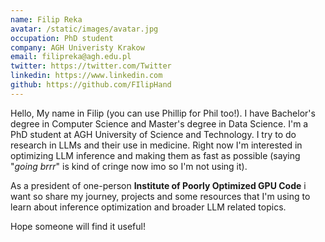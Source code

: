 ```yaml
---
name: Filip Reka
avatar: /static/images/avatar.jpg
occupation: PhD student
company: AGH Univeristy Krakow
email: filipreka@agh.edu.pl
twitter: https://twitter.com/Twitter
linkedin: https://www.linkedin.com
github: https://github.com/FIlipHand
---
```


Hello, My name in Filip (you can use Phillip for Phil too!). I have Bachelor's degree in Computer Science and Master's degree in Data Science.
I'm a PhD student at AGH University of Science and Technology. I try to do research in LLMs and their use in medicine.
Right now I'm interested in optimizing LLM inference and making them as fast as possible (saying "*going brrr*" is kind of cringe now imo so I'm not using it).

As a president of one-person **Institute of Poorly Optimized GPU Code** i want so share my journey, projects and some resources that I'm using to learn about inference optimization
and broader LLM related topics.

Hope someone will find it useful!